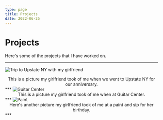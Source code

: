 ```yaml
---
type: page
title: Projects
date: 2022-06-25
---
```


# Projects

Here's some of the projects that I have worked on.
***

<Image
  src="/images/aniv.jpg"
  alt="Trip to Upstate NY with my girlfriend"
  width={1125}
  height={950}
  priority
  className="next-image"
/>
<center>This is a picture my girlfriend took of me when we went to Upstate NY for our anniversary.</center>
***
<Image
  src="/images/guitar.jpg"
  alt="Guitar Center"
  width={1125}
  height={1125}
  priority
  className="next-image"
/>
<center>This is a picture my girlfriend took of me when at Guitar Center.</center>
***
<Image
  src="/images/paint.jpg"
  alt="Paint"
  width={1125}
  height={1125}
  priority
  className="next-image"
/>
<center>Here's another picture my girlfriend took of me at a paint and sip for her birthday.</center>
***
